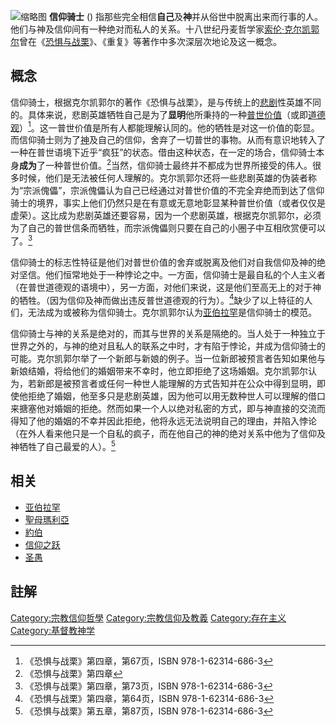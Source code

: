 [[File:Anthony_van_Dyck_-_Abraham_and_Isaac_-_WGA07427.jpg|缩略图]]
'''信仰骑士''' ({{Lang-da|Troens ridder}}) 指那些完全相信'''自己'''及'''神'''并从俗世中脱离出来而行事的人。他们与神及信仰间有一种绝对而私人的关系。十八世纪丹麦哲学家[[索伦·克尔凯郭尔|索伦·克尔凯郭尔]]曾在《[[恐惧与战栗|恐惧与战栗]]》、《重复》等著作中多次深层次地论及这一概念。
== 概念 ==
信仰骑士，根据克尔凯郭尔的著作《恐惧与战栗》，是与传统上的[[悲剧|悲剧]]性英雄不同的。具体来说，悲剧英雄牺牲自己是为了'''显明'''他所秉持的一种[[普世价值|普世价值]]（或即[[道德观|道德观]]）<ref>《恐惧与战栗》第四章，第67页，ISBN 978-1-62314-686-3</ref>。这一普世价值是所有人都能理解认同的。他的牺牲是对这一价值的彰显。而信仰骑士则为了[[神|神]]及自己的信仰，舍弃了一切普世的事物。从而有意识地转入了一种在普世语境下近乎“疯狂”的状态。借由这种状态，在一定的场合，信仰骑士本身'''成为'''了一种普世价值。<ref>《恐惧与战栗》第四章</ref>当然，信仰骑士最终并不都成为世界所接受的伟人。很多时候，他们是无法被任何人理解的。克尔凯郭尔还将一些悲剧英雄的伪装者称为“宗派傀儡”，宗派傀儡认为自己已经通过对普世价值的不完全弃绝而到达了信仰骑士的境界，事实上他们仍然只是在有意或无意地彰显某种普世价值（或者仅仅是虚荣）。这比成为悲剧英雄还要容易，因为一个悲剧英雄，根据克尔凯郭尔，必须为了自己的普世信条而牺牲，而宗派傀儡则只要在自己的小圈子中互相欣赏便可以了。<ref>《恐惧与战栗》第四章，第73页，ISBN 978-1-62314-686-3</ref>

信仰骑士的标志性特征是他们对普世价值的舍弃或脱离及他们对自我信仰及神的绝对坚信。他们恒常地处于一种悖论之中。一方面，信仰骑士是最自私的个人主义者（在普世道德观的语境中），另一方面，对他们来说，这是他们至高无上的对于神的牺牲。（因为信仰及神而做出违反普世道德观的行为）。<ref>《恐惧与战栗》第四章，第64页，ISBN 978-1-62314-686-3</ref>缺少了以上特征的人们，无法成为或被称为信仰骑士。克尔凯郭尔认为[[亚伯拉罕|亚伯拉罕]]是信仰骑士的模范。

信仰骑士与神的关系是绝对的，而其与世界的关系是隔绝的。当人处于一种独立于世界之外的，与神的绝对且私人的联系之中时，才有陷于悖论，并成为信仰骑士的可能。克尔凯郭尔举了一个新郎与新娘的例子。当一位新郎被预言者告知如果他与新娘结婚，将给他们的婚姻带来不幸时，他立即拒绝了这场婚姻。克尔凯郭尔认为，若新郎是被预言者或任何一种世人能理解的方式告知并在公众中得到显明，即使他拒绝了婚姻，他至多只是悲剧英雄，因为他可以用无数种世人可以理解的借口来搪塞他对婚姻的拒绝。然而如果一个人以绝对私密的方式，即与神直接的交流而得知了他的婚姻的不幸并因此拒绝，他将永远无法说明自己的理由，并陷入悖论（在外人看来他只是一个自私的疯子，而在他自己的神的绝对关系中他为了信仰及神牺牲了自己最爱的人）。<ref>《恐惧与战栗》第五章，第87页，ISBN 978-1-62314-686-3</ref>

== 相关 ==
*[[亚伯拉罕|亚伯拉罕]]
*[[馬利亞_(耶穌的母親)|聖母瑪利亞]]
*[[约伯|約伯]]
*[[信仰之跃|信仰之跃]]
*[[圣愚|圣愚]]

== 註解 ==
{{Reflist|2}}

[[Category:宗教信仰哲學|Category:宗教信仰哲學]]
[[Category:宗教信仰及教義|Category:宗教信仰及教義]]
[[Category:存在主义|Category:存在主义]]
[[Category:基督教神学|Category:基督教神学]]